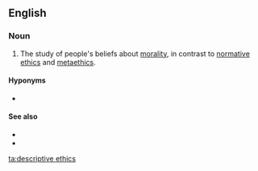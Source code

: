 ==English==
{{wikipedia}}

===Noun===
{{en-noun|head=[[descriptive]] [[ethics]]|-}}

# {{label|en|ethics}} The study of people's beliefs about [[morality]], in contrast to [[normative ethics]] and [[metaethics]].

====Hyponyms====
* {{l|en|comparative ethics}}

====See also====
* {{l|en|normative ethics}}
* {{l|en|metaethics}}

[[ta:descriptive ethics]]